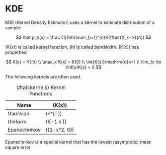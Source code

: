 # KDE

KDE (Kernel Density Estimator) uses a kernel to estimate distribution of a sample:

$$
\hat p_n(x) = \frac {1}{nh}\sum_{i=1}^{n}K(\frac{X_i - x}{h})
$$

\(K(x)\) is called kernel function, \(h\) is called bandwidth. \(K(x)\) has properties:

$$
K(x) = K(-x) \\
\max_x K(x) = K(0) \\
\int{K(x)}\mathrm{d}x=1 \\
\lim_{x \to \infty}K(x) = 0
$$

The following kernels are often used.

: (\#tab:kernels) Kernel Functions

| Name         | \(K(x)\)                                     |
| ------------ | -------------------------------------------- |
| Gaussian     | \(\frac{1}{\sqrt {2\pi}}e^{-\frac{x^2}{2}}\) |
| Uniform      | \(\frac {1}{2}I(-1 \le x \le 1)\)            |
| Epanechnikov | \(\frac {3}{4}\max\{1-x^2, 0\}\)             |

Epanechnikov is a special kernel that has the lowest (asymptotic) mean square error.
